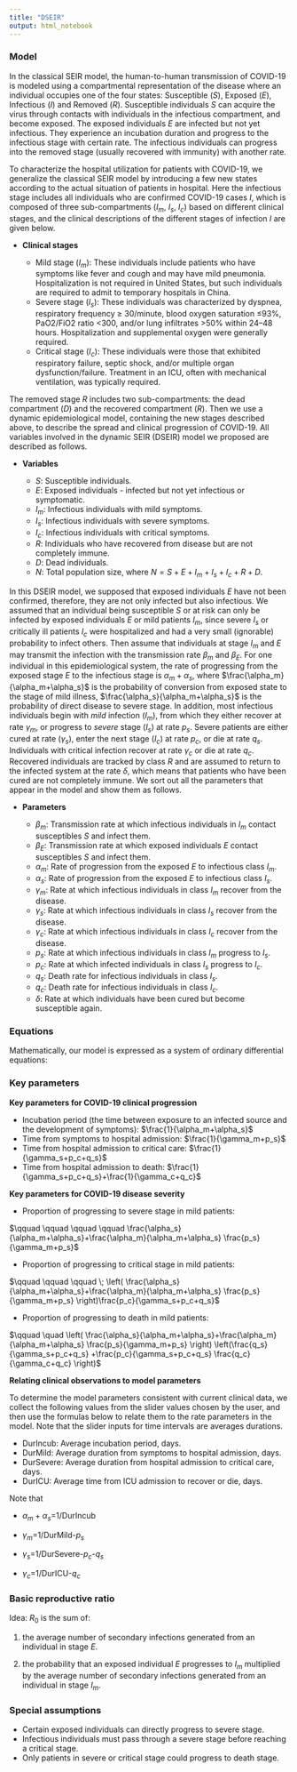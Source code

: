 ```yaml
---
title: "DSEIR"
output: html_notebook
---
```


### Model

In the classical SEIR model, the human-to-human transmission of COVID-19 is modeled using a compartmental representation of the disease where an individual occupies one of the four states: Susceptible ($S$), Exposed ($E$), Infectious ($I$) and Removed ($R$). Susceptible individuals $S$ can acquire the virus through contacts with individuals in the infectious compartment, and become exposed. The exposed individuals $E$ are infected but not yet infectious. They experience an incubation duration and progress to the infectious stage with certain rate. The infectious individuals can progress into the removed stage (usually recovered with immunity) with another rate. 

To characterize the hospital utilization for patients with COVID-19, we generalize the classical SEIR model by introducing a few new states according to the actual situation of patients in hospital. Here the infectious stage includes all individuals who are confirmed COVID-19 cases $I$, which is composed of three sub-compartments ($I_m$, $I_s$, $I_c$) based on different clinical stages, and the clinical descriptions of the different stages of infection $I$ are given below. 

* **Clinical stages**

  * Mild stage ($I_m$): These individuals include patients who have symptoms like fever and cough and may have mild pneumonia. Hospitalization is not required in United States, but such individuals are required to admit to temporary hospitals in China.
  * Severe stage ($I_s$): These individuals was characterized by dyspnea, respiratory frequency ≥ 30/minute, blood oxygen saturation ≤93%, PaO2/FiO2 ratio <300, and/or lung infiltrates >50% within 24–48 hours. Hospitalization and supplemental oxygen were generally required.
  * Critical stage ($I_c$): These individuals were those that exhibited respiratory failure, septic shock, and/or multiple organ dysfunction/failure. Treatment in an ICU, often with mechanical ventilation, was typically required.

The removed stage $R$ includes two sub-compartments: the dead compartment ($D$) and the recovered compartment ($R$). Then we use a dynamic epidemiological model, containing the new stages described above, to describe the spread and clinical progression of COVID-19. All variables involved in the dynamic SEIR (DSEIR) model we proposed are described as follows. 

* **Variables**

  * $S$: Susceptible individuals.
  * $E$: Exposed individuals - infected but not yet infectious or symptomatic.
  * $I_m$: Infectious individuals with mild symptoms.
  * $I_s$: Infectious individuals with severe symptoms.
  * $I_c$: Infectious individuals with critical symptoms. 
  * $R$: Individuals who have recovered from disease but are not completely immune.
  * $D$: Dead individuals.
  * $N$: Total population size, where $N=S+E+I_m+I_s+I_c+R+D$.

In this DSEIR model, we supposed that exposed individuals $E$ have not been confirmed, therefore, they are not only infected but also infectious. We assumed that an individual being susceptible $S$ or at risk can only be infected by exposed individuals $E$ or mild patients $I_m$, since severe $I_s$ or critically ill patients $I_c$ were hospitalized and had a very small (ignorable) probability to infect others. Then assume that individuals at stage $I_m$ and $E$ may transmit the infection with the transmission rate $\beta_m$ and $\beta_E$. For one individual in this epidemiological system, the rate of progressing from the exposed stage $E$ to the infectious stage is $\alpha_m+\alpha_s$, where $\frac{\alpha_m}{\alpha_m+\alpha_s}$ is the probability of conversion from exposed state to the stage of mild illness, $\frac{\alpha_s}{\alpha_m+\alpha_s}$ is the probability of direct disease to severe stage. In addition, most infectious individuals begin with *mild* infection ($I_m$), from which they either recover at rate $\gamma_m$, or progress to *severe* stage ($I_s$) at rate $p_s$. Severe patients are either cured at rate ($\gamma_s$), enter the next stage ($I_c$) at rate $p_c$, or die at rate $q_s$. Individuals with critical infection recover at rate $\gamma_c$ or die at rate $q_c$. Recovered individuals are tracked by class $R$ and are assumed to return to the infected system at the rate $\delta$, which means that patients who have been cured are not completely immune. We sort out all the parameters that appear in the model and show them as follows.

* **Parameters**

  * $\beta_m$: Transmission rate at which infectious individuals in $I_m$ contact susceptibles $S$ and infect them.
  * $\beta_E$: Transmission rate at which exposed individuals $E$ contact susceptibles $S$ and infect them.
  * $\alpha_m$: Rate of progression from the exposed $E$ to infectious class $I_m$.
  * $\alpha_s$: Rate of progression from the exposed $E$ to infectious class $I_s$.
  * $\gamma_m$: Rate at which infectious individuals in class $I_m$ recover from the disease.
  * $\gamma_s$: Rate at which infectious individuals in class $I_s$ recover from the disease.
  * $\gamma_c$: Rate at which infectious individuals in class $I_c$ recover from the disease.
  * $p_s$: Rate at which infectious individuals in class $I_m$ progress to $I_{s}$.
  * $p_c$: Rate at which infected individuals in class $I_s$ progress to $I_{c}$.
  * $q_s$: Death rate for infectious individuals in class $I_{s}$.
  * $q_c$: Death rate for infectious individuals in class $I_{c}$.
  * $\delta$: Rate at which individuals have been cured but become susceptible again.
 
### Equations

Mathematically, our model is expressed as a system of ordinary differential equations:

\begin{equation}
\frac{dS}{dt}=-\frac{ \left( \beta_m I_m +\beta_E E  \right) S}{N}+\delta R \\
\end{equation}

\begin{equation}
\frac{dE}{dt}=\frac{ \left( \beta_m I_m +\beta_E E \right) S}{N}- \left( \alpha_m+\alpha_s \right) E \\
\end{equation}

\begin{equation}
\frac{dI_m}{dt}= \alpha_m E -\left ( \gamma_m+p_s \right ) I_m \\
\end{equation}

\begin{equation}
\frac{dI_s}{dt}=  \alpha_s E+ p_s I_m -\left ( \gamma_s+p_c+q_s \right ) I_s \\
\end{equation}

\begin{equation}
\frac{dI_c}{dt}= p_c I_s -\left ( \gamma_c+ q_c \right ) I_c \\
\end{equation}

\begin{equation}
\frac{dR}{dt}=\gamma_m I_m+\gamma_s I_s+\gamma_c I_c -\delta R \\
\end{equation}

\begin{equation}
\frac{dD}{dt}=q_s I_s+q_c I_c
\end{equation}

### Key parameters

**Key parameters for COVID-19 clinical progression**

* Incubation period (the time between exposure to an infected source and the development of symptoms): $\frac{1}{\alpha_m+\alpha_s}$
* Time from symptoms to hospital admission: $\frac{1}{\gamma_m+p_s}$
* Time from hospital admission to critical care: $\frac{1}{\gamma_s+p_c+q_s}$
* Time from hospital admission to death: $\frac{1}{\gamma_s+p_c+q_s}+\frac{1}{\gamma_c+q_c}$

**Key parameters for COVID-19 disease severity**

* Proportion of progressing to severe stage in mild patients: 

$\qquad \qquad \qquad \qquad \frac{\alpha_s}{\alpha_m+\alpha_s}+\frac{\alpha_m}{\alpha_m+\alpha_s} \frac{p_s}{\gamma_m+p_s}$

* Proportion of progressing to critical stage in mild patients: 

$\qquad \qquad \qquad \; \left( \frac{\alpha_s}{\alpha_m+\alpha_s}+\frac{\alpha_m}{\alpha_m+\alpha_s} \frac{p_s}{\gamma_m+p_s} \right)\frac{p_c}{\gamma_s+p_c+q_s}$

* Proportion of progressing to death in mild patients: 

$\qquad \quad \left( \frac{\alpha_s}{\alpha_m+\alpha_s}+\frac{\alpha_m}{\alpha_m+\alpha_s} \frac{p_s}{\gamma_m+p_s} \right) \left(\frac{q_s}{\gamma_s+p_c+q_s} +\frac{p_c}{\gamma_s+p_c+q_s} \frac{q_c}{\gamma_c+q_c}  \right)$

**Relating clinical observations to model parameters**

To determine the model parameters consistent with current clinical data, we collect the following values from the slider values chosen by the user, and then use the formulas below to relate them to the rate parameters in the model. Note that the slider inputs for time intervals are averages durations. 

* DurIncub:  Average incubation period, days.
* DurMild: Average duration from symptoms to hospital admission, days.
* DurSevere: Average duration from hospital admission to critical care, days.
* DurICU: Average time from ICU admission to recover or die, days.

Note that

* $\alpha_m+\alpha_s$=1/DurIncub

* $\gamma_m$=1/DurMild-$p_s$

* $\gamma_s$=1/DurSevere-$p_c$-$q_s$

* $\gamma_c$=1/DurICU-$q_c$


### Basic reproductive ratio

Idea: $R_0$ is the sum of: 

1. the average number of secondary infections generated from an individual in stage $E$. 

2. the probability that an exposed individual $E$ progresses to $I_m$ multiplied by the average number of secondary infections generated from an individual in stage $I_m$.

\begin{equation}
R_0  = \frac{\beta_E}{\alpha_s+\alpha_m} + \frac{\alpha_m}{\alpha_s+\alpha_m}  \frac{\beta_m}{p_s+\gamma_m} 
\end{equation}

### Special assumptions

* Certain exposed individuals can directly progress to severe stage.
* Infectious individuals must pass through a severe stage before reaching a critical stage.
* Only patients in severe or critical stage could progress to death stage.

